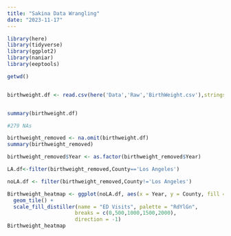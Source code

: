 ```yaml
---
title: "Sakina Data Wrangling"
date: "2023-11-17"
---
```


```r


library(here)
library(tidyverse)
library(ggplot2)
library(naniar)
library(eeptools)

getwd()


birthweight.df <- read.csv(here('Data','Raw','BirthWeight.csv'),stringsAsFactors = TRUE, colClasses = c('CountyFIPS' = 'factor','StateFIPS'='factor'), na.strings = c("Suppressed","No Events"))



```

```r

summary(birthweight.df)

#279 NAs

```
```r
birthweight_removed <- na.omit(birthweight.df)
summary(birthweight_removed)
```

```r

birthweight_removed$Year <- as.factor(birthweight_removed$Year)

```

```r
LA.df<-filter(birthweight_removed,County=='Los Angeles')
```

```r
noLA.df <- filter(birthweight_removed,County!='Los Angeles')
```

```r
Birthweight_heatmap <- ggplot(noLA.df, aes(x = Year, y = County, fill = Value)) +
  geom_tile() +
  scale_fill_distiller(name = "ED Visits", palette = "RdYlGn", 
                      breaks = c(0,500,1000,1500,2000),
                      direction = -1)
Birthweight_heatmap
```

